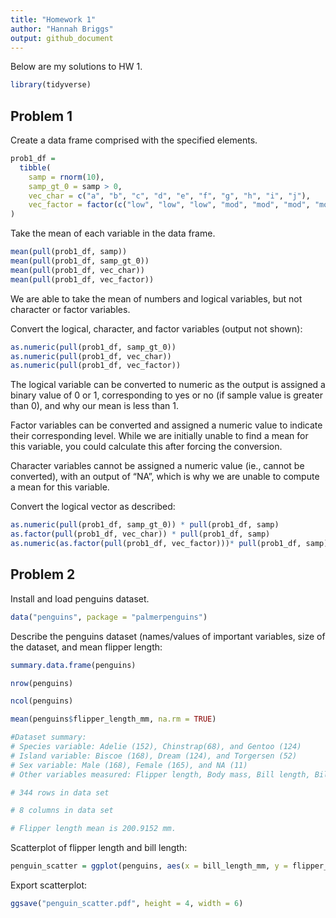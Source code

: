 ```yaml
---
title: "Homework 1"
author: "Hannah Briggs"
output: github_document
---
```


Below are my solutions to HW 1.

```r
library(tidyverse)
```


## Problem 1

Create a data frame comprised with the specified elements.

```r
prob1_df = 
  tibble(
    samp = rnorm(10),
    samp_gt_0 = samp > 0, 
    vec_char = c("a", "b", "c", "d", "e", "f", "g", "h", "i", "j"),
    vec_factor = factor(c("low", "low", "low", "mod", "mod", "mod", "mod", "high", "high", "high"))
)

```

Take the mean of each variable in the data frame.

```r
mean(pull(prob1_df, samp))
mean(pull(prob1_df, samp_gt_0))
mean(pull(prob1_df, vec_char))
mean(pull(prob1_df, vec_factor))
```

We are able to take the mean of numbers and logical variables, but not character or factor variables.


Convert the logical, character, and factor variables (output not shown):

```r
as.numeric(pull(prob1_df, samp_gt_0))
as.numeric(pull(prob1_df, vec_char))
as.numeric(pull(prob1_df, vec_factor))
```

The logical variable can be converted to numeric as the output is assigned a binary value of 0 or 1, corresponding to yes or no (if sample value is greater than 0), and why our mean is less than 1.

Factor variables can be converted and assigned a numeric value to indicate their corresponding level. While we are initially unable to find a mean for this variable, you could calculate this after forcing the conversion.

Character variables cannot be assigned a numeric value (ie., cannot be converted), with an output of "NA", which is why we are unable to compute a mean for this variable.


Convert the logical vector as described:

```r
as.numeric(pull(prob1_df, samp_gt_0)) * pull(prob1_df, samp)
as.factor(pull(prob1_df, vec_char)) * pull(prob1_df, samp)
as.numeric(as.factor(pull(prob1_df, vec_factor)))* pull(prob1_df, samp)
```

## Problem 2

Install and load penguins dataset. 
```r
data("penguins", package = "palmerpenguins")
```

Describe the penguins dataset (names/values of important variables, size of the dataset, and mean flipper length:

```r
summary.data.frame(penguins)

nrow(penguins)

ncol(penguins)

mean(penguins$flipper_length_mm, na.rm = TRUE)

#Dataset summary:
# Species variable: Adelie (152), Chinstrap(68), and Gentoo (124)
# Island variable: Biscoe (168), Dream (124), and Torgersen (52)
# Sex variable: Male (168), Female (165), and NA (11)
# Other variables measured: Flipper length, Body mass, Bill length, Bill depth, and Year.

# 344 rows in data set 

# 8 columns in data set

# Flipper length mean is 200.9152 mm.

```

Scatterplot of flipper length and bill length:

```r
penguin_scatter = ggplot(penguins, aes(x = bill_length_mm, y = flipper_length_mm, color = species)) + geom_point()
```

Export scatterplot:

```r
ggsave("penguin_scatter.pdf", height = 4, width = 6)
```

